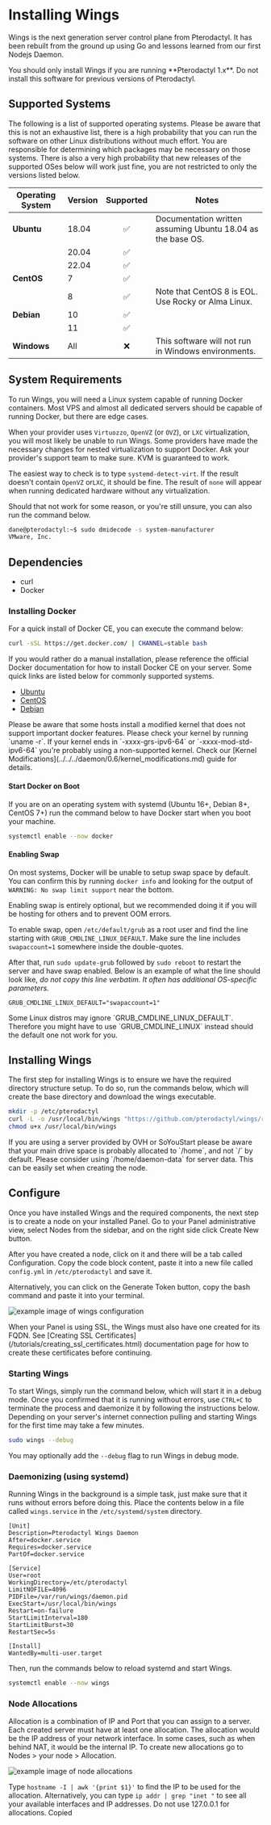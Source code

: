 
# Installing Wings

Wings is the next generation server control plane from Pterodactyl. It has been rebuilt from the
ground up using Go and lessons learned from our first Nodejs Daemon.

<Callout type='warning'>
    You should only install Wings if you are running **Pterodactyl 1.x**. Do not install this software
    for previous versions of Pterodactyl.
</Callout>

## Supported Systems

The following is a list of supported operating systems. Please be aware that this is not an exhaustive list,
there is a high probability that you can run the software on other Linux distributions without much effort.
You are responsible for determining which packages may be necessary on those systems. There is also a very
high probability that new releases of the supported OSes below will work just fine, you are not restricted to
only the versions listed below.

| Operating System | Version |     Supported      | Notes                                                       |
|------------------|---------|:------------------:|-------------------------------------------------------------|
| **Ubuntu**       | 18.04   | :white_check_mark: | Documentation written assuming Ubuntu 18.04 as the base OS. |
|                  | 20.04   | :white_check_mark: |                                                             |
|                  | 22.04   | :white_check_mark: |                                                             |
| **CentOS**       | 7       | :white_check_mark: |                                                             |
|                  | 8       | :white_check_mark: | Note that CentOS 8 is EOL. Use Rocky or Alma Linux.         |
| **Debian**       | 10      | :white_check_mark: |                                                             |
|                  | 11      | :white_check_mark: |                                                             |
| **Windows**      | All     |        :x:         | This software will not run in Windows environments.         |

## System Requirements

To run Wings, you will need a Linux system capable of running Docker containers. Most VPS and almost all
dedicated servers should be capable of running Docker, but there are edge cases.

When your provider uses `Virtuozzo`, `OpenVZ` (or `OVZ`), or `LXC` virtualization, you will most likely be unable to
run Wings. Some providers have made the necessary changes for nested virtualization to support Docker. Ask your provider's support team to make sure. KVM is guaranteed to work.

The easiest way to check is to type `systemd-detect-virt`.
If the result doesn't contain `OpenVZ` or`LXC`, it should be fine. The result of `none` will appear when running dedicated hardware without any virtualization.

Should that not work for some reason, or you're still unsure, you can also run the command below.

```bash
dane@pterodactyl:~$ sudo dmidecode -s system-manufacturer
VMware, Inc.
```

## Dependencies

- curl
- Docker

### Installing Docker

For a quick install of Docker CE, you can execute the command below:

```bash copy
curl -sSL https://get.docker.com/ | CHANNEL=stable bash
```

If you would rather do a manual installation, please reference the official Docker documentation for how to install Docker CE on your server. Some quick links
are listed below for commonly supported systems.

- [Ubuntu](https://docs.docker.com/install/linux/docker-ce/ubuntu/#install-docker-ce)
- [CentOS](https://docs.docker.com/install/linux/docker-ce/centos/#install-docker-ce)
- [Debian](https://docs.docker.com/install/linux/docker-ce/debian/#install-docker-ce)

<Callout type='warning'>
    Please be aware that some hosts install a modified kernel that does not support important docker features. Please
    check your kernel by running `uname -r`. If your kernel ends in `-xxxx-grs-ipv6-64` or `-xxxx-mod-std-ipv6-64` you're
    probably using a non-supported kernel. Check our [Kernel Modifications](../../../daemon/0.6/kernel_modifications.md) guide for details.
</Callout>

#### Start Docker on Boot

If you are on an operating system with systemd (Ubuntu 16+, Debian 8+, CentOS 7+) run the command below to have Docker start when you boot your machine.

```bash copy
systemctl enable --now docker
```

#### Enabling Swap

On most systems, Docker will be unable to setup swap space by default. You can confirm this by running `docker info` and looking for the output of `WARNING: No swap limit support` near the bottom.

Enabling swap is entirely optional, but we recommended doing it if you will be hosting for others and to prevent OOM errors.

To enable swap, open `/etc/default/grub` as a root user and find the line starting with `GRUB_CMDLINE_LINUX_DEFAULT`. Make
sure the line includes `swapaccount=1` somewhere inside the double-quotes.

After that, run `sudo update-grub` followed by `sudo reboot` to restart the server and have swap enabled.
Below is an example of what the line should look like, _do not copy this line verbatim. It often has additional OS-specific parameters._

```text copy
GRUB_CMDLINE_LINUX_DEFAULT="swapaccount=1"
```

<Callout type='info'>
    Some Linux distros may ignore `GRUB_CMDLINE_LINUX_DEFAULT`. Therefore you might have to use `GRUB_CMDLINE_LINUX` instead should the default one not work for you.
</Callout>

## Installing Wings

The first step for installing Wings is to ensure we have the required directory structure setup. To do so,
run the commands below, which will create the base directory and download the wings executable.

```bash copy
mkdir -p /etc/pterodactyl
curl -L -o /usr/local/bin/wings "https://github.com/pterodactyl/wings/releases/latest/download/wings_linux_$([[ "$(uname -m)" == "x86_64" ]] && echo "amd64" || echo "arm64")"
chmod u+x /usr/local/bin/wings
```

<Callout type='warning'>
    If you are using a server provided by OVH or SoYouStart please be aware that your main drive space is probably allocated to
    `/home`, and not `/` by default. Please consider using `/home/daemon-data` for server data. This can be easily
    set when creating the node.
</Callout>

## Configure

Once you have installed Wings and the required components, the next step is to create a node on your installed Panel. Go to your Panel administrative view, select Nodes from the sidebar, and on the right side click Create New button.

After you have created a node, click on it and there will be a tab called Configuration. Copy the code block content, paste it into a new file called `config.yml` in `/etc/pterodactyl` and save it.

Alternatively, you can click on the Generate Token button, copy the bash command and paste it into your terminal.

![example image of wings configuration](public/wings_configuration_example.png)

<Callout type='warning'>
    When your Panel is using SSL, the Wings must also have one created for its FQDN. See [Creating SSL Certificates](/tutorials/creating_ssl_certificates.html) documentation page for how to create these certificates before continuing.
</Callout>

### Starting Wings

To start Wings, simply run the command below, which will start it in a debug mode. Once you confirmed that it is running without errors, use `CTRL+C` to terminate the process and daemonize it by following the instructions below. Depending on your server's internet connection pulling and starting Wings for the first time may take a few minutes.

```bash copy
sudo wings --debug
```

You may optionally add the `--debug` flag to run Wings in debug mode.

### Daemonizing (using systemd)

Running Wings in the background is a simple task, just make sure that it runs without errors before doing
this. Place the contents below in a file called `wings.service` in the `/etc/systemd/system` directory.

```text copy
[Unit]
Description=Pterodactyl Wings Daemon
After=docker.service
Requires=docker.service
PartOf=docker.service

[Service]
User=root
WorkingDirectory=/etc/pterodactyl
LimitNOFILE=4096
PIDFile=/var/run/wings/daemon.pid
ExecStart=/usr/local/bin/wings
Restart=on-failure
StartLimitInterval=180
StartLimitBurst=30
RestartSec=5s

[Install]
WantedBy=multi-user.target
```

Then, run the commands below to reload systemd and start Wings.

```bash copy
systemctl enable --now wings
```

### Node Allocations

Allocation is a combination of IP and Port that you can assign to a server. Each created server must have at least one allocation. The allocation would be the IP address of your network interface. In some cases, such as when behind NAT, it would be the internal IP. To create new allocations go to Nodes > your node > Allocation.

![example image of node allocations](pages/public/node_allocations.png)

Type `hostname -I | awk '{print $1}'` to find the IP to be used for the allocation. Alternatively, you can type `ip addr | grep "inet "` to see all your available interfaces and IP addresses. Do not use 127.0.0.1 for allocations.
Copied